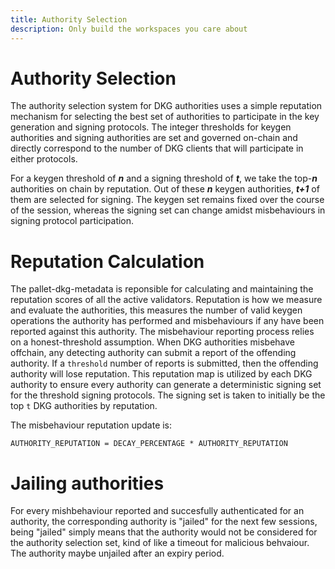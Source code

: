 ```yaml
---
title: Authority Selection
description: Only build the workspaces you care about
---
```



# Authority Selection

The authority selection system for DKG authorities uses a simple reputation mechanism for selecting the best set
of authorities to participate in the key generation and signing protocols. The integer thresholds for keygen authorities
and signing authorities are set and governed on-chain and directly correspond to the number of DKG clients that will
participate in either protocols.

For a keygen threshold of **_n_** and a signing threshold of **_t_**, we take the top-**_n_** authorities on chain by
reputation. Out of these **_n_** keygen authorities, **_t+1_** of them are selected for signing. The keygen set remains
fixed over the course of the session, whereas the signing set can change amidst misbehaviours in signing protocol participation.

# Reputation Calculation

The pallet-dkg-metadata is reponsible for calculating and maintaining the reputation scores of all the active validators. Reputation is how we measure
and evaluate the authorities, this measures the number of valid keygen operations the authority has performed and misbehaviours if any have been reported against this
authority. The misbehaviour reporting process relies on a honest-threshold assumption. When DKG authorities misbehave offchain, any detecting authority can submit a report of the offending authority. If a
`threshold` number of reports is submitted, then the offending authority will lose reputation. This reputation map is utilized by each DKG authority to ensure every authority can generate a
deterministic signing set for the threshold signing protocols. The signing set is taken to initially be the top `t` DKG authorities by reputation.

The misbehaviour reputation update is:
```
AUTHORITY_REPUTATION = DECAY_PERCENTAGE * AUTHORITY_REPUTATION
```

# Jailing authorities

For every mishbehaviour reported and succesfully authenticated for an authority, the corresponding authority is "jailed" for the next few sessions, being "jailed"
simply means that the authority would not be considered for the authority selection set, kind of like a timeout for malicious behvaiour. The authority maybe unjailed
after an expiry period.


<DKGReputationImages />
